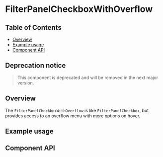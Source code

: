 
# FilterPanelCheckboxWithOverflow

## Table of Contents

- [Overview](#overview)
- [Example usage](#example-usage)
- [Component API](#component-api)

## Deprecation notice

> This component is deprecated and will be removed in the next major version.


## Overview

The `FilterPanelCheckboxWithOverflow` is like `FilterPanelCheckbox`, but
provides access to an overflow menu with more options on hover.

## Example usage

<Canvas>
  <Story of={FilterPanelCheckboxWithOverflowStories.Default} />
</Canvas>

## Component API

<Controls />
